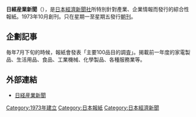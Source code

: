 {{expand|time=2015-11-23T13:44:25+00:00}}
{{unreferenced|time=2015-11-23T13:44:25+00:00}}
'''日經産業新聞'''（{{lang|ja|にっけいさんぎょうしんぶん}}），是[[日本經濟新聞社|日本經濟新聞社]]所特別針對產業、企業情報而發行的綜合性報紙。1973年10月創刊。只在星期一至星期五發行[[早报|朝刊]]。

== 企劃記事 ==
毎年7月下旬的時候，報紙會發表「主要100品目的調査」。揭載前一年度的家電製品、生活用品、食品、工業機械、化學製品、各種服務業等。

== 外部連結 ==
* [http://www.nikkei.com/tech/ssbiz/ 日経産業新聞] {{Wayback|url=http://www.nikkei.com/tech/ssbiz/ |date=20110822221204 }}

{{日本各大報紙}}

[[Category:1973年建立|Category:1973年建立]]
[[Category:日本報紙|Category:日本報紙]]
[[Category:日本經濟新聞|Category:日本經濟新聞]]
{{pub-stub}}